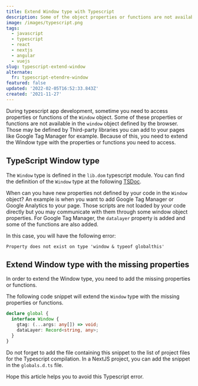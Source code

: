 ```yaml
---
title: Extend Window type with Typescript
description: Some of the object properties or functions are not available in the Typescript Window type. Let see a way to extend the Window type with the missing properties.
image: /images/typescript.png
tags:
  - javascript
  - typescript
  - react
  - nextjs
  - angular
  - vuejs
slug: typescript-extend-window
alternate:
  fr: typescript-etendre-window
featured: false
updated: '2022-02-05T16:52:33.843Z'
created: '2021-11-27'
---
```


During typescript app development, sometime you need to access properties or functions of the `Window` object. Some of these properties or functions are not available in the `window` object defined by the browser. Those may be defined by Third-party libraries you can add to your pages like Google Tag Manager for example. Because of this, you need to extend the Window type with the properties or functions you need to access.

## TypeScript Window type

The `Window` type is defined in the `lib.dom` typescript module. You can find the definition of the `Window` type at the following [TSDoc](https://microsoft.github.io/PowerBI-JavaScript/interfaces/_node_modules_typedoc_node_modules_typescript_lib_lib_dom_d_.window.html).

When can you have new properties not defined by your code in the `Window` object? An example is when you want to add Google Tag Manager or Google Analytics to your page. Those scripts are not loaded by your code directly but you may communicate with them through some window object properties. For Google Tag Manager, the `datalayer` property is added and some of the functions are also added.

In this case, you will have the following error:

```
Property does not exist on type 'window & typeof globalthis'
```

## Extend Window type with the missing properties

In order to extend the Window type, you need to add the missing properties or functions.

The following code snippet will extend the `Window` type with the missing properties or functions.

```typescript
declare global {
  interface Window {
    gtag: (...args: any[]) => void;
    dataLayer: Record<string, any>;
  }
}
```

Do not forget to add the file containing this snippet to the list of project files for the Typescript compilation. In a NextJS project, you can add the snippet in the `globals.d.ts` file.

Hope this article helps you to avoid this Typescript error.

